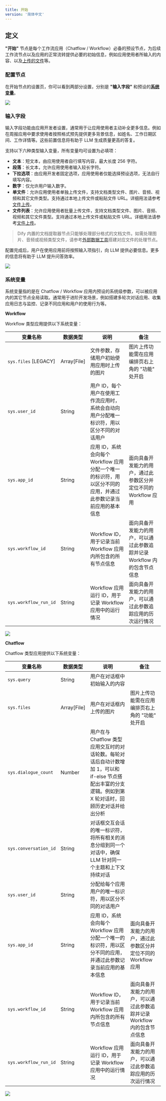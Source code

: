 ```yaml
---
title: 开始
version: '简体中文'
---
```


## 定义

**"开始"** 节点是每个工作流应用（Chatflow / Workflow）必备的预设节点，为后续工作流节点以及应用的正常流转提供必要的初始信息，例如应用使用者所输入的内容、以及[上传的文件](../file-upload)等。

### 配置节点

在开始节点的设置页，你可以看到两部分设置，分别是 **"输入字段"** 和预设的[**系统变量**](../variables.md#xi-tong-bian-liang)。

![](/zh-cn/img/ddca497c976020d9b8466ae1db553fd0.png)

### 输入字段

输入字段功能由应用开发者设置，通常用于让应用使用者主动补全更多信息。例如在周报应用中要求使用者按照格式预先提供更多背景信息，如姓名、工作日期区间、工作详情等。这些前置信息将有助于 LLM 生成质量更高的答复。

支持以下六种类型输入变量，所有变量均可设置为必填项：

* **文本**：短文本，由应用使用者自行填写内容，最大长度 256 字符。
* **段落**：长文本，允许应用使用者输入较长字符。
* **下拉选项**：由应用开发者固定选项，应用使用者仅能选择预设选项，无法自行填写内容。
* **数字**：仅允许用户输入数字。
* **单文件**：允许应用使用者单独上传文件，支持文档类型文件、图片、音频、视频和其它文件类型。支持通过本地上传文件或粘贴文件 URL。详细用法请参考[文件上传](../file-upload.md)。
* **文件列表**：允许应用使用者批量上传文件，支持文档类型文件、图片、音频、视频和其它文件类型。支持通过本地上传文件或粘贴文件 URL。详细用法请参考[文件上传](../file-upload.md)。

> Dify 内置的文档提取器节点只能够处理部分格式的文档文件。如需处理图片、音频或视频类型文件，请参考[外部数据工具](../../extension/api-based-extension/external-data-tool.md)搭建对应文件的处理节点。

配置完成后，用户在使用应用前将按照输入项指引，向 LLM 提供必要信息。更多的信息将有助于 LLM 提升问答效率。

![](/zh-cn/img/b6ead0b90a97e0a79075a57798b883cc.png)

### 系统变量

系统变量指的是在 Chatflow / Workflow 应用内预设的系统级参数，可以被应用内的其它节点全局读取。通常用于进阶开发场景，例如搭建多轮次对话应用、收集应用日志与监控、记录不同应用和用户的使用行为等。

**Workflow**

Workflow 类型应用提供以下系统变量：

| 变量名称 | 数据类型 | 说明 | 备注 |
|---------|--------|------|------|
| `sys.files` [LEGACY] | Array[File] | 文件参数，存储用户初始使用应用时上传的图片 | 图片上传功能需在应用编排页右上角的 "功能" 处开启 |
| `sys.user_id` | String | 用户 ID，每个用户在使用工作流应用时，系统会自动向用户分配唯一标识符，用以区分不同的对话用户 | |
| `sys.app_id` | String | 应用 ID，系统会向每个 Workflow 应用分配一个唯一的标识符，用以区分不同的应用，并通过此参数记录当前应用的基本信息 | 面向具备开发能力的用户，通过此参数区分并定位不同的 Workflow 应用 |
| `sys.workflow_id` | String | Workflow ID，用于记录当前 Workflow 应用内所包含的所有节点信息 | 面向具备开发能力的用户，可以通过此参数追踪并记录 Workflow 内的包含节点信息 |
| `sys.workflow_run_id` | String | Workflow 应用运行 ID，用于记录 Workflow 应用中的运行情况 | 面向具备开发能力的用户，可以通过此参数追踪应用的历次运行情况 |

![](/zh-cn/img/cb39be409f0037549d45f4b7d05aa9ce.png)

**Chatflow**

Chatflow 类型应用提供以下系统变量：

| 变量名称 | 数据类型 | 说明 | 备注 |
|---------|--------|------|------|
| `sys.query` | String | 用户在对话框中初始输入的内容 | |
| `sys.files` | Array[File] | 用户在对话框内上传的图片 | 图片上传功能需在应用编排页右上角的 "功能" 处开启 |
| `sys.dialogue_count` | Number | 用户在与 Chatflow 类型应用交互时的对话轮数。每轮对话后自动计数增加 1，可以和 if-else 节点搭配出丰富的分支逻辑。例如到第 X 轮对话时，回顾历史对话并给出分析 | |
| `sys.conversation_id` | String | 对话框交互会话的唯一标识符，将所有相关的消息分组到同一个对话中，确保 LLM 针对同一个主题和上下文持续对话 | |
| `sys.user_id` | String | 分配给每个应用用户的唯一标识符，用以区分不同的对话用户 | |
| `sys.app_id` | String | 应用 ID，系统会向每个 Workflow 应用分配一个唯一的标识符，用以区分不同的应用，并通过此参数记录当前应用的基本信息 | 面向具备开发能力的用户，通过此参数区分并定位不同的 Workflow 应用 |
| `sys.workflow_id` | String | Workflow ID，用于记录当前 Workflow 应用内所包含的所有节点信息 | 面向具备开发能力的用户，可以通过此参数追踪并记录 Workflow 内的包含节点信息 |
| `sys.workflow_run_id` | String | Workflow 应用运行 ID，用于记录 Workflow 应用中的运行情况 | 面向具备开发能力的用户，可以通过此参数追踪应用的历次运行情况 |

![](/zh-cn/img/233efef6802ae700489f3ab3478bca6b.png)